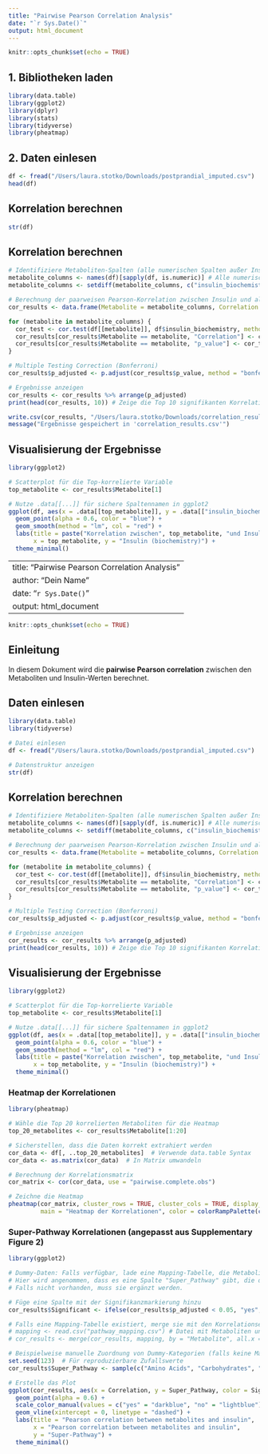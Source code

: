 ```yaml
---
title: "Pairwise Pearson Correlation Analysis"
date: "`r Sys.Date()`"
output: html_document
---
```


```r
knitr::opts_chunk$set(echo = TRUE)
```


## 1. Bibliotheken laden
```r
library(data.table)
library(ggplot2)
library(dplyr)
library(stats)
library(tidyverse)
library(pheatmap)
```

## 2. Daten einlesen
```r
df <- fread("/Users/laura.stotko/Downloads/postprandial_imputed.csv")
head(df)
```

## **Korrelation berechnen**

```r
str(df)
```

## **Korrelation berechnen**

```r
# Identifiziere Metaboliten-Spalten (alle numerischen Spalten außer Insulin)
metabolite_columns <- names(df)[sapply(df, is.numeric)] # Alle numerischen Spalten
metabolite_columns <- setdiff(metabolite_columns, c("insulin_biochemistry", "V1", "subject", "challenge_time", "challenge"))

# Berechnung der paarweisen Pearson-Korrelation zwischen Insulin und allen Metaboliten
cor_results <- data.frame(Metabolite = metabolite_columns, Correlation = NA, p_value = NA)

for (metabolite in metabolite_columns) {
  cor_test <- cor.test(df[[metabolite]], df$insulin_biochemistry, method = "pearson")
  cor_results[cor_results$Metabolite == metabolite, "Correlation"] <- cor_test$estimate
  cor_results[cor_results$Metabolite == metabolite, "p_value"] <- cor_test$p.value
}

# Multiple Testing Correction (Bonferroni)
cor_results$p_adjusted <- p.adjust(cor_results$p_value, method = "bonferroni")

# Ergebnisse anzeigen
cor_results <- cor_results %>% arrange(p_adjusted)
print(head(cor_results, 10)) # Zeige die Top 10 signifikanten Korrelationen
```
```r
write.csv(cor_results, "/Users/laura.stotko/Downloads/correlation_results.csv", row.names = FALSE)
message("Ergebnisse gespeichert in 'correlation_results.csv'")
```
## **Visualisierung der Ergebnisse**

```r
library(ggplot2)

# Scatterplot für die Top-korrelierte Variable
top_metabolite <- cor_results$Metabolite[1]

# Nutze .data[[...]] für sichere Spaltennamen in ggplot2
ggplot(df, aes(x = .data[[top_metabolite]], y = .data[["insulin_biochemistry"]])) +
  geom_point(alpha = 0.6, color = "blue") +
  geom_smooth(method = "lm", col = "red") +
  labs(title = paste("Korrelation zwischen", top_metabolite, "und Insulin"),
       x = top_metabolite, y = "Insulin (biochemistry)") +
  theme_minimal()
```


---
title: "Pairwise Pearson Correlation Analysis"
author: "Dein Name"
date: "`r Sys.Date()`"
output: html_document
---

```r
knitr::opts_chunk$set(echo = TRUE)
```

## Einleitung
In diesem Dokument wird die **pairwise Pearson correlation** zwischen den Metaboliten und Insulin-Werten berechnet.

## **Daten einlesen**

```r
library(data.table)
library(tidyverse)

# Datei einlesen
df <- fread("/Users/laura.stotko/Downloads/postprandial_imputed.csv")

# Datenstruktur anzeigen
str(df)
```

## **Korrelation berechnen**

```r
# Identifiziere Metaboliten-Spalten (alle numerischen Spalten außer Insulin)
metabolite_columns <- names(df)[sapply(df, is.numeric)] # Alle numerischen Spalten
metabolite_columns <- setdiff(metabolite_columns, c("insulin_biochemistry", "V1", "subject", "challenge_time", "challenge"))

# Berechnung der paarweisen Pearson-Korrelation zwischen Insulin und allen Metaboliten
cor_results <- data.frame(Metabolite = metabolite_columns, Correlation = NA, p_value = NA)

for (metabolite in metabolite_columns) {
  cor_test <- cor.test(df[[metabolite]], df$insulin_biochemistry, method = "pearson")
  cor_results[cor_results$Metabolite == metabolite, "Correlation"] <- cor_test$estimate
  cor_results[cor_results$Metabolite == metabolite, "p_value"] <- cor_test$p.value
}

# Multiple Testing Correction (Bonferroni)
cor_results$p_adjusted <- p.adjust(cor_results$p_value, method = "bonferroni")

# Ergebnisse anzeigen
cor_results <- cor_results %>% arrange(p_adjusted)
print(head(cor_results, 10)) # Zeige die Top 10 signifikanten Korrelationen
```

## **Visualisierung der Ergebnisse**

```r
library(ggplot2)

# Scatterplot für die Top-korrelierte Variable
top_metabolite <- cor_results$Metabolite[1]

# Nutze .data[[...]] für sichere Spaltennamen in ggplot2
ggplot(df, aes(x = .data[[top_metabolite]], y = .data[["insulin_biochemistry"]])) +
  geom_point(alpha = 0.6, color = "blue") +
  geom_smooth(method = "lm", col = "red") +
  labs(title = paste("Korrelation zwischen", top_metabolite, "und Insulin"),
       x = top_metabolite, y = "Insulin (biochemistry)") +
  theme_minimal()
```

### **Heatmap der Korrelationen**

```r
library(pheatmap)

# Wähle die Top 20 korrelierten Metaboliten für die Heatmap
top_20_metabolites <- cor_results$Metabolite[1:20]

# Sicherstellen, dass die Daten korrekt extrahiert werden
cor_data <- df[, ..top_20_metabolites]  # Verwende data.table Syntax
cor_data <- as.matrix(cor_data)  # In Matrix umwandeln

# Berechnung der Korrelationsmatrix
cor_matrix <- cor(cor_data, use = "pairwise.complete.obs")

# Zeichne die Heatmap
pheatmap(cor_matrix, cluster_rows = TRUE, cluster_cols = TRUE, display_numbers = TRUE, 
         main = "Heatmap der Korrelationen", color = colorRampPalette(c("blue", "white", "red"))(100))
```

### **Super-Pathway Korrelationen (angepasst aus Supplementary Figure 2)**

```r
library(ggplot2)

# Dummy-Daten: Falls verfügbar, lade eine Mapping-Tabelle, die Metaboliten zu Super-Pathways zuordnet
# Hier wird angenommen, dass es eine Spalte "Super_Pathway" gibt, die den Metaboliten zugeordnet ist.
# Falls nicht vorhanden, muss sie ergänzt werden.

# Füge eine Spalte mit der Signifikanzmarkierung hinzu
cor_results$Significant <- ifelse(cor_results$p_adjusted < 0.05, "yes", "no")

# Falls eine Mapping-Tabelle existiert, merge sie mit den Korrelationsergebnissen
# mapping <- read.csv("pathway_mapping.csv") # Datei mit Metaboliten und zugehörigen Super-Pathways
# cor_results <- merge(cor_results, mapping, by = "Metabolite", all.x = TRUE)

# Beispielweise manuelle Zuordnung von Dummy-Kategorien (falls keine Mapping-Datei vorhanden ist)
set.seed(123)  # Für reproduzierbare Zufallswerte
cor_results$Super_Pathway <- sample(c("Amino Acids", "Carbohydrates", "Lipids", "Nucleotides", "Peptides", "Xenobiotics", "Cofactors and Vitamins", "Energy"), nrow(cor_results), replace = TRUE)

# Erstelle das Plot
ggplot(cor_results, aes(x = Correlation, y = Super_Pathway, color = Significant)) +
  geom_point(alpha = 0.6) +
  scale_color_manual(values = c("yes" = "darkblue", "no" = "lightblue")) +
  geom_vline(xintercept = 0, linetype = "dashed") +
  labs(title = "Pearson correlation between metabolites and insulin",
       x = "Pearson correlation between metabolites and insulin",
       y = "Super-Pathway") +
  theme_minimal()
```

